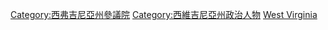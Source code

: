 [[Category:西弗吉尼亞州參議院|Category:西弗吉尼亞州參議院]]
[[Category:西維吉尼亞州政治人物|Category:西維吉尼亞州政治人物]]
[[Category:美國各州參議員|West Virginia]]